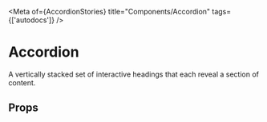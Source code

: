 
<Meta of={AccordionStories} title="Components/Accordion" tags={['autodocs']} />

# Accordion

A vertically stacked set of interactive headings that each reveal a section of content.

<Canvas>
  <Story of={AccordionStories.Default} />
</Canvas>

## Props

<Controls />

<Stories />
